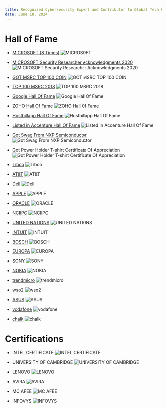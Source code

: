 ```yaml
---
title: Recognized Cybersecurity Expert and Contributor to Global Tech Giants
date: June 18, 2024
---
```


# Hall of Fame

- [MICROSOFT (8 Times)](https://www.microsoft.com/en-us/msrc/researcher-acknowledgments-online-services-archive)
  ![MICROSOFT](https://gitlab.com/adesh1337/websie/-/raw/master/images/works/hof1.jpg?ref_type=heads)

- [MICROSOFT Security Researcher Acknowledgments 2020](https://portal.msrc.microsoft.com/en-us/security-guidance/researcher-acknowledgments-online-services?rtc=1)
  ![MICROSOFT Security Researcher Acknowledgments 2020](https://gitlab.com/adesh1337/websie/-/raw/master/images/works/ms2020.jpg?ref_type=heads)

- [GOT MSRC TOP 100 COIN](https://msrc-blog.microsoft.com/2018/08/08/microsofts-top-100-security-researchers-black-hat-2018-edition/)
  ![GOT MSRC TOP 100 COIN](https://gitlab.com/adesh1337/websie/-/raw/master/images/works/2018coin.jpg?ref_type=heads)

- [TOP 100 MSRC 2018](https://blogs.technet.microsoft.com/msrc/2018/08/08/microsofts-top-100-security-researchers-black-hat-2018-edition/)
  ![TOP 100 MSRC 2018](https://gitlab.com/adesh1337/websie/-/raw/master/images/works/hof2.jpg?ref_type=heads)

- [Google Hall Of Fame](https://bughunter.withgoogle.com/profile/288e889f-7ad6-4ce5-8cc1-41202c510653)
  ![Google Hall Of Fame](https://gitlab.com/adesh1337/websie/-/raw/master/images/works/google.jpg?ref_type=heads)

- [ZOHO Hall Of Fame](https://bugbounty.zoho.com/bb/info#hof)
  ![ZOHO Hall Of Fame](https://gitlab.com/adesh1337/websie/-/raw/master/images/works/zoho.jpg?ref_type=heads)

- [Hostbillapp Hall Of Fame](https://hostbillapp.com/responsible-disclosure/)
  ![Hostbillapp Hall Of Fame](https://gitlab.com/adesh1337/websie/-/raw/master/images/works/host.jpg?ref_type=heads)

- [Listed in Accenture Hall Of Fame](https://www.accenture.com/us-en/about/company/accenture-responsible-disclosure)
  ![Listed in Accenture Hall Of Fame](https://gitlab.com/adesh1337/websie/-/raw/master/images/works/accenture.jpg?ref_type=heads)

- [Got Swag From NXP Semiconductor](https://www.nxp.com/)
  ![Got Swag From NXP Semiconductor](https://gitlab.com/adesh1337/websie/-/raw/master/images/works/nxp.jpg?ref_type=heads)

- Got Power Holder T-shirt Certificate Of Appreciation
  ![Got Power Holder T-shirt Certificate Of Appreciation](https://gitlab.com/adesh1337/websie/-/raw/master/images/works/wso2s.jpg?ref_type=heads)

- [Tibco](https://www.tibco.com/security/disclosure-hall-fame)
  ![Tibco](https://gitlab.com/adesh1337/websie/-/raw/master/images/works/tibco.jpg?ref_type=heads)

- [AT&T](https://bugbounty.att.com/hof.php)
  ![AT&T](https://gitlab.com/adesh1337/websie/-/raw/master/images/works/hof3.jpeg?ref_type=heads)

- [Dell](https://www.dell.com/learn/in/en/inbsd1/campaigns/contributors-dell-software-security)
  ![Dell](https://gitlab.com/adesh1337/websie/-/raw/master/images/works/hof4.jpg?ref_type=heads)

- [APPLE](https://support.apple.com/pl-pl/HT201536)
  ![APPLE](https://gitlab.com/adesh1337/websie/-/raw/master/images/works/hof5.jpeg?ref_type=heads)

- [ORACLE](https://www.oracle.com/ocom/groups/public/@otn/documents/webcontent/4422902.xml)
  ![ORACLE](https://gitlab.com/adesh1337/websie/-/raw/master/images/works/hof6.jpg?ref_type=heads)

- [NCIIPC](http://www.nciipc.gov.in/documents/NCIIPC_Newsletter_Apr19.pdf)
  ![NCIIPC](https://gitlab.com/adesh1337/websie/-/raw/master/images/works/hof7.jpeg?ref_type=heads)

- [UNITED NATIONS](https://unite.un.org/content/hall-fame)
  ![UNITED NATIONS](https://gitlab.com/adesh1337/websie/-/raw/master/images/works/hof8.jpeg?ref_type=heads)

- [INTUIT](https://security.intuit.com/acknowledgements.html)
  ![INTUIT](https://gitlab.com/adesh1337/websie/-/raw/master/images/works/hof9.jpg?ref_type=heads)

- [BOSCH](https://psirt.bosch.com/en/acknowledgments.html)
  ![BOSCH](https://gitlab.com/adesh1337/websie/-/raw/master/images/works/hof10.jpeg?ref_type=heads)

- [EUROPA](https://cert.europa.eu/cert/newsletter/en/latest_HallOfFame_.html/)
  ![EUROPA](https://gitlab.com/adesh1337/websie/-/raw/master/images/works/hof11.jpeg?ref_type=heads)

- [SONY](http://secure.sony.net/hallofthanks)
  ![SONY](https://gitlab.com/adesh1337/websie/-/raw/master/images/works/hof12.jpg?ref_type=heads)

- [NOKIA](http://networks.nokia.com/responsible-disclosure)
  ![NOKIA](https://gitlab.com/adesh1337/websie/-/raw/master/images/works/hof13.jpg?ref_type=heads)

- [trendmicro](https://success.trendmicro.com/vulnerability-response)
  ![trendmicro](https://gitlab.com/adesh1337/websie/-/raw/master/images/works/hof14.jpg?ref_type=heads)

- [wso2](https://docs.wso2.com/display/Security/Acknowledgments)
  ![wso2](https://gitlab.com/adesh1337/websie/-/raw/master/images/works/hof15.jpeg?ref_type=heads)

- [ASUS](https://www.asus.com/me-en/Static_WebPage/ASUS-Product-Security-Advisory/)
  ![ASUS](https://gitlab.com/adesh1337/websie/-/raw/master/images/works/hof16.jpeg?ref_type=heads)

- [vodafone](https://www.vodafone.de/unternehmen/sicher-im-dialog.html)
  ![vodafone](https://gitlab.com/adesh1337/websie/-/raw/master/images/works/hof17.jpeg?ref_type=heads)

- [chalk](https://www.chalk.com/security/)
  ![chalk](https://gitlab.com/adesh1337/websie/-/raw/master/images/works/hof18.jpeg?ref_type=heads)

# Certifications

- INTEL CERTIFICATE
  ![INTEL CERTIFICATE](https://gitlab.com/adesh1337/websie/-/raw/master/images/works/cert1.jpg?ref_type=heads)

- UNIVERSITY OF CAMBRIDGE
  ![UNIVERSITY OF CAMBRIDGE](https://gitlab.com/adesh1337/websie/-/raw/master/images/works/cert2.jpeg?ref_type=heads)

- LENOVO
  ![LENOVO](https://gitlab.com/adesh1337/websie/-/raw/master/images/works/cert3.jpg?ref_type=heads)

- AVIRA
  ![AVIRA](https://gitlab.com/adesh1337/websie/-/raw/master/images/works/cert4.jpg?ref_type=heads)

- MC AFEE
  ![MC AFEE](https://gitlab.com/adesh1337/websie/-/raw/master/images/works/cert5.jpg?ref_type=heads)

- INFOVYS
  ![INFOVYS](https://gitlab.com/adesh1337/websie/-/raw/master/images/works/cert6.jpeg?ref_type=heads)
